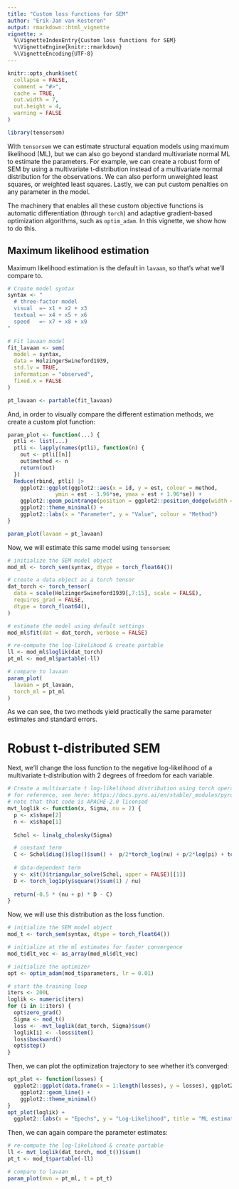 ```yaml
---
title: "Custom loss functions for SEM"
author: "Erik-Jan van Kesteren"
output: rmarkdown::html_vignette
vignette: >
  %\VignetteIndexEntry{Custom loss functions for SEM}
  %\VignetteEngine{knitr::rmarkdown}
  %\VignetteEncoding{UTF-8}
---
```


```r
knitr::opts_chunk$set(
  collapse = FALSE,
  comment = "#>",
  cache = TRUE,
  out.width = 7,
  out.height = 4,
  warning = FALSE
)
```

```r
library(tensorsem)
```

With `tensorsem` we can estimate structural equation models using maximum likelihood (ML), but we can also go beyond standard multivariate normal ML to estimate the parameters. For example, we can create a robust form of SEM by using a multivariate t-distribution instead of a multivariate normal distribution for the observations. We can also perform unweighted least squares, or weighted least squares. Lastly, we can put custom penalties on any parameter in the model. 

The machinery that enables all these custom objective functions is automatic differentiation (through `torch`) and adaptive gradient-based optimization algorithms, such as `optim_adam`. In this vignette, we show how to do this.

## Maximum likelihood estimation

Maximum likelihood estimation is the default in `lavaan`, so that's what we'll compare to.
```r
# Create model syntax
syntax <- "
  # three-factor model
  visual  =~ x1 + x2 + x3
  textual =~ x4 + x5 + x6
  speed   =~ x7 + x8 + x9
"

# Fit lavaan model
fit_lavaan <- sem(
  model = syntax,
  data = HolzingerSwineford1939,
  std.lv = TRUE,
  information = "observed",
  fixed.x = FALSE
)

pt_lavaan <- partable(fit_lavaan)
```


And, in order to visually compare the different estimation methods, we create a custom plot function:
```r
param_plot <- function(...) {
  ptli <- list(...)
  ptli <- lapply(names(ptli), function(n) {
    out <- ptli[[n]]
    out$method <- n
    return(out)
  })
  Reduce(rbind, ptli) |> 
    ggplot2::ggplot(ggplot2::aes(x = id, y = est, colour = method,
               ymin = est - 1.96*se, ymax = est + 1.96*se)) + 
    ggplot2::geom_pointrange(position = ggplot2::position_dodge(width = .8)) +
    ggplot2::theme_minimal() +
    ggplot2::labs(x = "Parameter", y = "Value", colour = "Method")
}

param_plot(lavaan = pt_lavaan)
```

Now, we will estimate this same model using `tensorsem`:

```r
# initialize the SEM model object
mod_ml <- torch_sem(syntax, dtype = torch_float64())

# create a data object as a torch tensor
dat_torch <- torch_tensor(
  data = scale(HolzingerSwineford1939[,7:15], scale = FALSE),
  requires_grad = FALSE,
  dtype = torch_float64(),
)

# estimate the model using default settings
mod_ml$fit(dat = dat_torch, verbose = FALSE)

# re-compute the log-likelihood & create partable
ll <- mod_ml$loglik(dat_torch)
pt_ml <- mod_ml$partable(-ll)

# compare to lavaan
param_plot(
  lavaan = pt_lavaan,
  torch_ml = pt_ml
)

```

As we can see, the two methods yield practically the same parameter estimates and standard errors.

# Robust t-distributed SEM

Next, we'll change the loss function to the negative log-likelihood of a multivariate t-distribution with 2 degrees of freedom for each variable.

```r
# Create a multivariate t log-likelihood distribution using torch operations
# for reference, see here: https://docs.pyro.ai/en/stable/_modules/pyro/distributions/multivariate_studentt.html
# note that that code is APACHE-2.0 licensed
mvt_loglik <- function(x, Sigma, nu = 2) {
  p <- x$shape[2]
  n <- x$shape[1]
  
  Schol <- linalg_cholesky(Sigma)

  # constant term
  C <- Schol$diag()$log()$sum() +  p/2*torch_log(nu) + p/2*log(pi) + torch_lgamma(nu / 2) - torch_lgamma((p + nu) / 2)
  
  # data-dependent term
  y <- x$t()$triangular_solve(Schol, upper = FALSE)[[1]]
  D <- torch_log1p(y$square()$sum(1) / nu)
  
  return(-0.5 * (nu + p) * D - C)
}
```

Now, we will use this distribution as the loss function.

```r
# initialize the SEM model object
mod_t <- torch_sem(syntax, dtype = torch_float64())

# initialize at the ml estimates for faster convergence
mod_t$dlt_vec <- as_array(mod_ml$dlt_vec)

# initialize the optimizer
opt <- optim_adam(mod_t$parameters, lr = 0.01)

# start the training loop
iters <- 200L
loglik <- numeric(iters)
for (i in 1:iters) {
  opt$zero_grad()
  Sigma <- mod_t()
  loss <- -mvt_loglik(dat_torch, Sigma)$sum()
  loglik[i] <- -loss$item()
  loss$backward()
  opt$step()
}

```

Then, we can plot the optimization trajectory to see whether it's converged:

```r
opt_plot <- function(losses) {
  ggplot2::ggplot(data.frame(x = 1:length(losses), y = losses), ggplot2::aes(x, y)) + 
    ggplot2::geom_line() +
    ggplot2::theme_minimal()
}
opt_plot(loglik) +
  ggplot2::labs(x = "Epochs", y = "Log-Likelihood", title = "ML estimation of multivariate T SEM")
```

Then, we can again compare the parameter estimates:

```r
# re-compute the log-likelihood & create partable
ll <- mvt_loglik(dat_torch, mod_t())$sum()
pt_t <- mod_t$partable(-ll)

# compare to lavaan
param_plot(mvn = pt_ml, t = pt_t)
```

